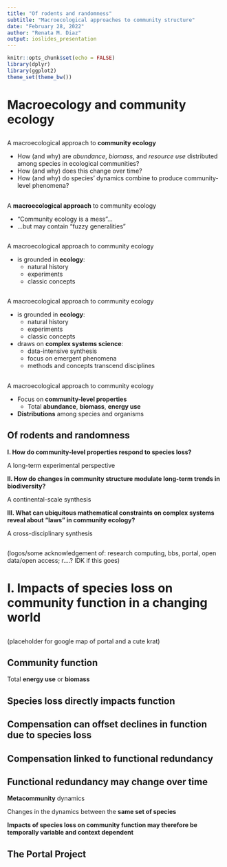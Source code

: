 ```yaml
---
title: "Of rodents and randomness"
subtitle: "Macroecological approaches to community structure"
date: "February 28, 2022"
author: "Renata M. Diaz"
output: ioslides_presentation
---
```


```r
knitr::opts_chunk$set(echo = FALSE)
library(dplyr)
library(ggplot2)
theme_set(theme_bw())
```


# Macroecology and community ecology

## 

A macroecological approach to **community ecology**

- How (and why) are _abundance_, _biomass_, and _resource use_ distributed among species in ecological communities?
- How (and why) does this change over time?
- How (and why) do species' dynamics combine to produce community-level phenomena?

## 

A **macroecological approach** to community ecology

- "Community ecology is a mess"...
- ...but may contain "fuzzy generalities"



## 

A macroecological approach to community ecology

- is grounded in **ecology**: 
    - natural history
    - experiments
    - classic concepts

## 

A macroecological approach to community ecology


- is grounded in **ecology**: 
    - natural history
    - experiments
    - classic concepts
- draws on **complex systems science**:
    - data-intensive synthesis
    - focus on emergent phenomena
    - methods and concepts transcend disciplines


## 

A macroecological approach to community ecology


- Focus on **community-level properties**
    - Total **abundance**, **biomass**, **energy use**
- **Distributions** among species and organisms 

<!-- here you will want to illustrate SADs and ISDs, at least. but also not sure if this slide even belongs here --> 



## Of rodents and randomness

**I. How do community-level properties respond to species loss?**

A long-term experimental perspective

**II. How do changes in community structure modulate long-term trends in biodiversity?**

A continental-scale synthesis

**III. What can ubiquitous mathematical constraints on complex systems reveal about "laws" in community ecology?**

A cross-disciplinary synthesis

## 

(logos/some acknowledgement of: research computing, bbs, portal, open data/open access; r....? IDK if this goes)

# I. Impacts of species loss on community function in a changing world

## 

(placeholder for google map of portal and a cute krat)


## Community function

Total **energy use** or **biomass**

## Species loss directly impacts function

## Compensation can offset declines in function due to species loss

## Compensation linked to functional redundancy

## Functional redundancy may change over time

**Metacommunity** dynamics

Changes in the dynamics between the **same set of species**

**Impacts of species loss on community function may therefore be temporally variable and context dependent**


## The Portal Project


